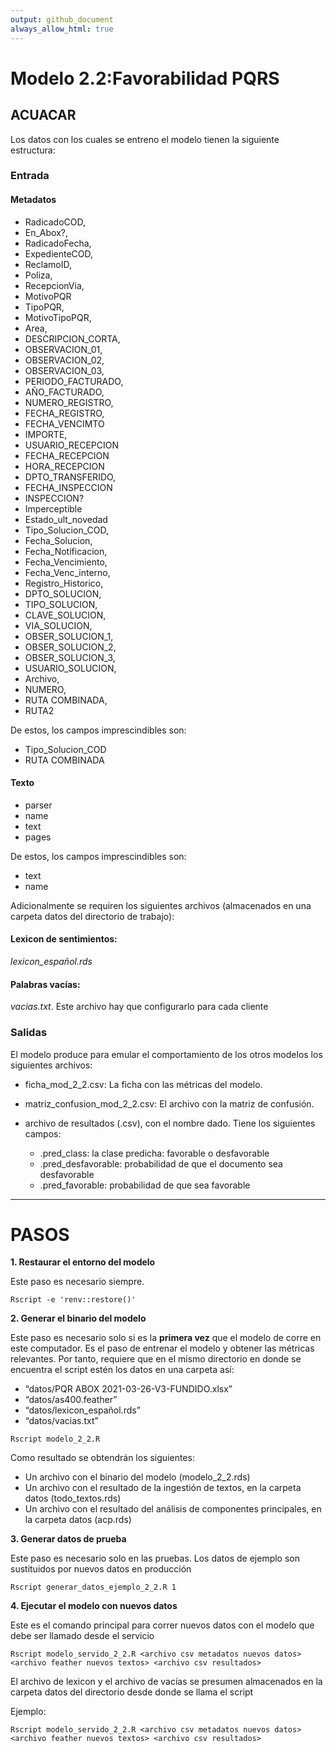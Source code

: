 ---
output: github_document
always_allow_html: true
---

# Modelo 2.2:Favorabilidad PQRS
## ACUACAR

Los datos con  los cuales se entreno el modelo tienen la siguiente estructura:

### Entrada
#### Metadatos

- RadicadoCOD,
- En_Abox?,
- RadicadoFecha,
- ExpedienteCOD,
- ReclamoID,
- Poliza,
- RecepcionVia,
- MotivoPQR
- TipoPQR,
- MotivoTipoPQR,
- Area,
- DESCRIPCION_CORTA,
- OBSERVACION_01,
- OBSERVACION_02,
- OBSERVACION_03,
- PERIODO_FACTURADO,
- AÑO_FACTURADO,
- NUMERO_REGISTRO,
- FECHA_REGISTRO,
- FECHA_VENCIMTO
- IMPORTE,
- USUARIO_RECEPCION
- FECHA_RECEPCION
- HORA_RECEPCION
- DPTO_TRANSFERIDO,
- FECHA_INSPECCION
- INSPECCION?
- Imperceptible
- Estado_ult_novedad
- Tipo_Solucion_COD,
- Fecha_Solucion,
- Fecha_Notificacion,
- Fecha_Vencimiento,
- Fecha_Venc_interno,
- Registro_Historico,
- DPTO_SOLUCION,
- TIPO_SOLUCION,
- CLAVE_SOLUCION,
- VIA_SOLUCION,
- OBSER_SOLUCION_1,
- OBSER_SOLUCION_2,
- OBSER_SOLUCION_3,
- USUARIO_SOLUCION,
- Archivo,
- NUMERO,
- RUTA COMBINADA,
- RUTA2

De estos, los campos imprescindibles son: 

- Tipo_Solucion_COD
- RUTA COMBINADA

#### Texto

 - parser
 - name
 - text
 - pages

De estos, los campos imprescindibles son: 

- text
- name


Adicionalmente se requiren los siguientes archivos (almacenados en una carpeta datos del directorio de trabajo):

#### Lexicon de sentimientos: 
*lexicon_español.rds*

#### Palabras vacías:  
*vacias.txt*. Este archivo hay que configurarlo para cada cliente 


### Salidas

El modelo produce para emular el comportamiento de los otros modelos los siguientes archivos:

- ficha_mod_2_2.csv: La ficha con las métricas del modelo. 

- matriz_confusion_mod_2_2.csv: El archivo con la matriz de confusión. 

- archivo de resultados (.csv), con el nombre dado. Tiene los siguientes campos:
  - .pred_class: la clase predicha: favorable o desfavorable
  - .pred_desfavorable: probabilidad de que el documento sea desfavorable 
  - .pred_favorable: probabilidad de que sea favorable


***



# PASOS

**1. Restaurar el entorno del modelo**

Este paso es necesario siempre.

```
Rscript -e 'renv::restore()'
```

**2. Generar el binario del modelo**

Este paso es necesario solo si es la **primera vez** que el modelo de corre en 
este computador. Es el paso de entrenar el modelo y obtener las métricas relevantes.
Por tanto, requiere que en el mismo directorio en donde se encuentra el script
estén los datos en una carpeta así: 

- "datos/PQR ABOX 2021-03-26-V3-FUNDIDO.xlsx"
- "datos/as400.feather"
- "datos/lexicon_español.rds"
- "datos/vacias.txt"

```
Rscript modelo_2_2.R
```

Como resultado se obtendrán los siguientes:

- Un archivo con el binario del modelo (modelo_2_2.rds)
- Un archivo con el resultado de la ingestión de textos, en la carpeta datos (todo_textos.rds)
- Un archivo con el resultado del análisis de componentes principales, en la carpeta datos (acp.rds)



**3. Generar datos de prueba**

Este paso es necesario solo en las pruebas. Los datos de ejemplo son sustituidos por nuevos datos en producción 

```
Rscript generar_datos_ejemplo_2_2.R 1
```

**4. Ejecutar el modelo con nuevos datos**

Este es el comando principal para correr nuevos datos con el modelo que debe
ser llamado desde el servicio

```
Rscript modelo_servido_2_2.R <archivo csv metadatos nuevos datos> 
<archivo feather nuevos textos> <archivo csv resultados>
```

El archivo de lexicon y el archivo de vacías se presumen almacenados en la carpeta
datos del directorio desde donde se llama el script 

Ejemplo:

```
Rscript modelo_servido_2_2.R <archivo csv metadatos nuevos datos> 
<archivo feather nuevos textos> <archivo csv resultados>
```